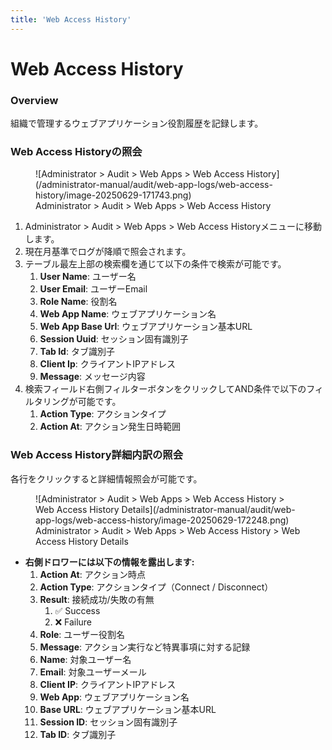```yaml
---
title: 'Web Access History'
---
```


# Web Access History

### Overview

組織で管理するウェブアプリケーション役割履歴を記録します。

### Web Access Historyの照会

<figure data-layout="center" data-align="center">
![Administrator &gt; Audit &gt; Web Apps &gt; Web Access History](/administrator-manual/audit/web-app-logs/web-access-history/image-20250629-171743.png)
<figcaption>
Administrator &gt; Audit &gt; Web Apps &gt; Web Access History
</figcaption>
</figure>

1. Administrator &gt; Audit &gt; Web Apps &gt; Web Access Historyメニューに移動します。
2. 現在月基準でログが降順で照会されます。
3. テーブル最左上部の検索欄を通じて以下の条件で検索が可能です。
   1. **User Name**: ユーザー名
   2. **User Email**: ユーザーEmail
   3. **Role Name**: 役割名
   4. **Web App Name**: ウェブアプリケーション名
   5. **Web App Base Url**: ウェブアプリケーション基本URL
   6. **Session Uuid**: セッション固有識別子
   7. **Tab Id**: タブ識別子
   8. **Client Ip**: クライアントIPアドレス
   9. **Message**: メッセージ内容
4. 検索フィールド右側フィルターボタンをクリックしてAND条件で以下のフィルタリングが可能です。
   1. **Action Type**: アクションタイプ
   2. **Action At**: アクション発生日時範囲

### Web Access History詳細内訳の照会

各行をクリックすると詳細情報照会が可能です。

<figure data-layout="center" data-align="center">
![Administrator &gt; Audit &gt; Web Apps &gt; Web Access History &gt; Web Access History Details](/administrator-manual/audit/web-app-logs/web-access-history/image-20250629-172248.png)
<figcaption>
Administrator &gt; Audit &gt; Web Apps &gt; Web Access History &gt; Web Access History Details
</figcaption>
</figure>

* **右側ドロワーには以下の情報を露出します:**
   1. **Action At**: アクション時点
   2. **Action Type**: アクションタイプ（Connect / Disconnect）
   3. **Result**: 接続成功/失敗の有無
      1. ✅ Success
      2. ❌ Failure
   4. **Role**: ユーザー役割名
   5. **Message**: アクション実行など特異事項に対する記録
   6. **Name**: 対象ユーザー名
   7. **Email**: 対象ユーザーメール
   8. **Client IP**: クライアントIPアドレス
   9. **Web App**: ウェブアプリケーション名
   10. **Base URL**: ウェブアプリケーション基本URL
   11. **Session ID**: セッション固有識別子
   12. **Tab ID**: タブ識別子
